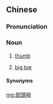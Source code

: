 {{also|部头拇}}
==Chinese==
{{zh-forms|s=部头拇}}

===Pronunciation===
{{zh-pron
|mn=qz:pō͘-thâu-bú
|cat=n
}}

===Noun===
{{zh-noun}}

# {{lb|zh|Quanzhou|_|Min Nan}} [[thumb]]
# {{lb|zh|Quanzhou|_|Min Nan}} [[big toe]]

====Synonyms====
{{zh-dial|拇指}}

[[mg:部頭拇]]